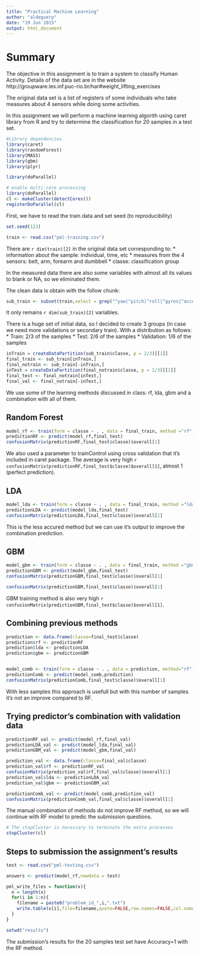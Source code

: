 ```yaml
---
title: "Practical Machine Learning"
author: "aldeguerp"
date: "19 Jun 2015"
output: html_document
---
```


# Summary

The objective in this assignment is to train a system to classify Human Activity. Details of the data set are in the website http://groupware.les.inf.puc-rio.br/har#weight_lifting_exercises

The original data set is a list of registers of some individuals who take measures about 4 sensors while doing some activities. 

In this assignment we will perform a machine learning algorith using caret library from R and try to determine the classification for 20 samples in a test set.

```r
#Library dependencies
library(caret)
library(randomForest)
library(MASS)
library(gbm)
library(plyr)

library(doParallel)

# enable multi-core processing
library(doParallel)
cl <- makeCluster(detectCores())
registerDoParallel(cl)

```


First, we have to read the train data and set seed (to reproducibility)
```r
set.seed(123)

train <- read.csv("pml-training.csv")
```

There are `r dim(train)[2]` in the original data set corresponding to:
* information about the sample: individual, time, etc
* measures from the 4 sensors: belt, arm, forearm and dumbbell
* classe: classification group

In the measured data there are also some variables with almost all its values to blank or NA, so we eliminated them.

The clean data is obtain with the follow chunk:

```r

sub_train <- subset(train,select = grep("^yaw|^pitch|^roll|^gyros|^accel|^magnet|classe",names(train),value=TRUE))
```
It only remains `r dim(sub_train)[2]` variables. 

There is a huge set of initial data, so I decided to create 3 groups (in case we need more validations or secondary train).
With a distribution as follows:
* Train: 2/3 of the samples
* Test: 2/6 of the samples
* Validation: 1/6 of the samples


```r
inTrain = createDataPartition(sub_train$classe, p = 2/3)[[1]]
final_train <- sub_train[inTrain,]
final_notrain <- sub_train[-inTrain,]
inTest = createDataPartition(final_notrain$classe, p = 2/3)[[1]]
final_test <- final_notrain[inTest,]
final_val <- final_notrain[-inTest,]
```

We use some of the learning methods discussed in class: rf, lda, gbm and a combination with all of them.

## Random Forest

```r
model_rf <- train(form = classe ~ . , data = final_train, method ="rf", trainControl=trainControl(method="cv", number=5,allowParallel=TRUE) )
predictionRF <- predict(model_rf,final_test)
confusionMatrix(predictionRF,final_test$classe)$overall[1]
```
We also used a parameter to trainControl using cross validation that it's included in caret package.
The average is very high `r confusionMatrix(predictionRF,final_test$classe)$overall[1]`, almost 1 (perfect prediction).


## LDA

```r
model_lda <- train(form = classe ~ . , data = final_train, method ="lda", trainControl=trainControl(method="cv", number=5,allowParallel=TRUE) )
predictionLDA <- predict(model_lda,final_test)
confusionMatrix(predictionLDA,final_test$classe)$overall[1]
```
This is the less accured method but we can use it's output to improve the combination prediction.


## GBM

```r
model_gbm <- train(form = classe ~ . , data = final_train, method ="gbm" )
predictionGBM <- predict(model_gbm,final_test)
confusionMatrix(predictionGBM,final_test$classe)$overall[1]
```
```r
confusionMatrix(predictionGBM,final_test$classe)$overall[1]
```
GBM training method is also very high `r confusionMatrix(predictionGBM,final_test$classe)$overall[1]`.

## Combining previous methods

```r
prediction <- data.frame(classe=final_test$classe)
prediction$rf <- predictionRF
prediction$lda <- predictionLDA
prediction$gbm <- predictionGBM


model_comb <- train(form = classe ~ . , data = prediction, method="rf", trainControl=trainControl(method="cv", number=5,allowParallel=TRUE) )
predictionComb <- predict(model_comb,prediction)
confusionMatrix(predictionComb,final_test$classe)$overall[1]
```
With less samples this approach is usefull but with this number of samples it's not an improve compared to RF.

## Trying predictor's combination with validation data
```{r]}
predictionRF_val <- predict(model_rf,final_val)
predictionLDA_val <- predict(model_lda,final_val)
predictionGBM_val <- predict(model_gbm,final_val)

prediction_val <- data.frame(classe=final_val$classe)
prediction_val$rf <- predictionRF_val
confusionMatrix(prediction_val$rf,final_val$classe)$overall[1]
prediction_val$lda <- predictionLDA_val
prediction_val$gbm <- predictionGBM_val

predictionComb_val <- predict(model_comb,prediction_val)
confusionMatrix(predictionComb_val,final_val$classe)$overall[1]
```

The manual combination of methods do not improve RF method, so we will continue with RF model to predic the submission questions.


```r
# The stopCluster is necessary to terminate the extra processes
stopCluster(cl)
```


## Steps to submission the assignment's results

```r
test <- read.csv("pml-testing.csv")

answers <- predict(model_rf,newdata = test)

pml_write_files = function(x){
  n = length(x)
  for(i in 1:n){
    filename = paste0("problem_id_",i,".txt")
    write.table(x[i],file=filename,quote=FALSE,row.names=FALSE,col.names=FALSE)
  }
}

setwd("results")

```

The submission's results for the 20 samples test set have Accuracy=1 with the RF method.